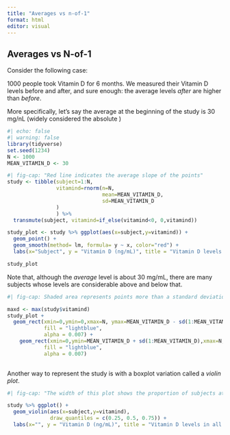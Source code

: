 ```yaml
---
title: "Averages vs n-of-1"
format: html
editor: visual
---
```


## Averages vs N-of-1

Consider the following case:

1000 people took Vitamin D for 6 months. We measured their Vitamin D levels before and after, and sure enough: the average levels *after* are higher than *before*.

More specifically, let's say the average at the beginning of the study is 30 mg/nL (widely considered the absolute )

```r
#| echo: false
#| warning: false
library(tidyverse)
set.seed(1234)
N <- 1000
MEAN_VITAMIN_D <- 30


```

```r
#| fig-cap: "Red line indicates the average slope of the points"
study <- tibble(subject=1:N,
                vitamind=rnorm(n=N,
                               mean=MEAN_VITAMIN_D,
                               sd=MEAN_VITAMIN_D
                )
                ) %>% 
  transmute(subject, vitamind=if_else(vitamind<0, 0,vitamind))

study_plot <- study %>% ggplot(aes(x=subject,y=vitamind)) + 
  geom_point() +
  geom_smooth(method= lm, formula= y ~ x, color="red") + 
  labs(x="Subject", y = "Vitamin D (ng/mL)", title = "Vitamin D levels in all subjects")

study_plot
```

Note that, although the *average* level is about 30 mg/mL, there are many subjects whose levels are considerable above and below that.

```r
#| fig-cap: Shaded area represents points more than a standard deviation outlier.

maxd <- max(study$vitamind)
study_plot + 
  geom_rect(xmin=0,ymin=0,xmax=N, ymax=MEAN_VITAMIN_D - sd(1:MEAN_VITAMIN_D),
            fill = "lightblue",
            alpha = 0.007) +
    geom_rect(xmin=0,ymin=MEAN_VITAMIN_D + sd(1:MEAN_VITAMIN_D),xmax=N, ymax=maxd,
            fill = "lightblue",
            alpha = 0.007) 
  


```

Another way to represent the study is with a boxplot variation called a *violin plot*.

```r
#| fig-cap: "The width of this plot shows the proportion of subjects at particular Vitamin D levels. (The horizontal lines indicate the different quartiles of the data)"

study %>% ggplot() + 
  geom_violin(aes(x=subject,y=vitamind),
              draw_quantiles = c(0.25, 0.5, 0.75)) + 
  labs(x="", y = "Vitamin D (ng/mL)", title = "Vitamin D levels in all subjects")
```

